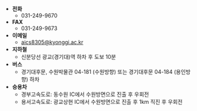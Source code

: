 
<PageHeader title="찾아오시는 길" description="연락처와 위치를 알려드려요." />

- **전화**
  - 031-249-9670
- **FAX**
  - 031-249-9673
- **이메일**
  - aics8305@kyonggi.ac.kr
- **지하철**
  - 신분당선 광교(경기대)역 하차 후 도보 10분
- **버스**
  - 경기대후문, 수원박물관 04-181 (수원방향) 또는 경기대후문 04-184 (용인방향) 하차
- **승용차**
  - 경부고속도로: 동수원 IC에서 수원방면으로 진출 후 우회전
  - 용서고속도로: 광교상현 IC에서 수원방면으로 진출 후 1km 직진 후 우회전
